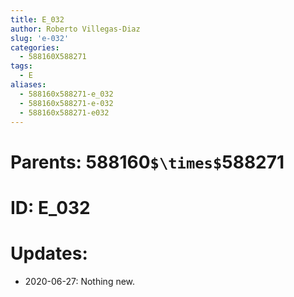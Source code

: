 ```yaml
---
title: E_032
author: Roberto Villegas-Diaz
slug: 'e-032'
categories:
  - 588160X588271
tags:
  - E
aliases:
  - 588160x588271-e_032
  - 588160x588271-e-032
  - 588160x588271-e032
---
```


# **Parents**: 588160`$\times$`588271
# **ID**: E_032
# **Updates**: 
 - 2020-06-27: Nothing new.
